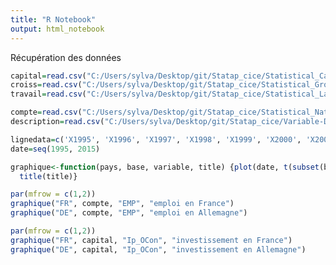 ```yaml
---
title: "R Notebook"
output: html_notebook
---
```

Récupération des données

```r
capital=read.csv("C:/Users/sylva/Desktop/git/Statap_cice/Statistical_Capital.csv")
croiss=read.csv("C:/Users/sylva/Desktop/git/Statap_cice/Statistical_Growth-Accounts.csv")
travail=read.csv("C:/Users/sylva/Desktop/git/Statap_cice/Statistical_Labour.csv")

compte=read.csv("C:/Users/sylva/Desktop/git/Statap_cice/Statistical_National-Accounts.csv")
description=read.csv("C:/Users/sylva/Desktop/git/Statap_cice/Variable-Description.csv")

```


```r
lignedata=c('X1995', 'X1996', 'X1997', 'X1998', 'X1999', 'X2000', 'X2001', 'X2002', 'X2003', 'X2004', 'X2005', 'X2006', 'X2007', 'X2008', 'X2009', 'X2010', 'X2011', 'X2012', 'X2013', 'X2014', 'X2015')#les colonnes de données
date=seq(1995, 2015)
```
```r
graphique<-function(pays, base, variable, title) {plot(date, t(subset(base, country == pays & var==variable & code=="TOT")[, lignedata]), xlab="temps", ylab=variable)
  title(title)}
```

```r
par(mfrow = c(1,2))
graphique("FR", compte, "EMP", "emploi en France")
graphique("DE", compte, "EMP", "emploi en Allemagne")
```


```r
par(mfrow = c(1,2))
graphique("FR", capital, "Ip_OCon", "investissement en France")
graphique("DE", capital, "Ip_OCon", "investissement en Allemagne")
```







